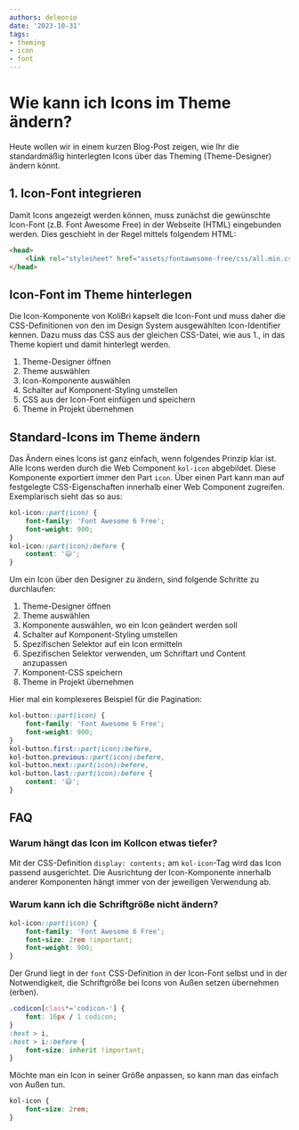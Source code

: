 ```yaml
---
authors: deleonio
date: '2023-10-31'
tags:
- theming
- icon
- font
---
```



# Wie kann ich Icons im Theme ändern?

Heute wollen wir in einem kurzen Blog-Post zeigen, wie Ihr die standardmäßig hinterlegten Icons über das Theming (Theme-Designer) ändern könnt.

## 1. Icon-Font integrieren

Damit Icons angezeigt werden können, muss zunächst die gewünschte Icon-Font (z.B. Font Awesome Free) in der Webseite (HTML) eingebunden werden. Dies geschieht in der Regel mittels folgendem HTML:

```html
<head>
	<link rel="stylesheet" href="assets/fontawesome-free/css/all.min.css" />
</head>
```

## Icon-Font im Theme hinterlegen

Die Icon-Komponente von KoliBri kapselt die Icon-Font und muss daher die CSS-Definitionen von den im Design System ausgewählten Icon-Identifier kennen.
Dazu muss das CSS aus der gleichen CSS-Datei, wie aus 1., in das Theme kopiert und damit hinterlegt werden.

1. Theme-Designer öffnen
2. Theme auswählen
3. Icon-Komponente auswählen
4. Schalter auf Komponent-Styling umstellen
5. CSS aus der Icon-Font einfügen und speichern
6. Theme in Projekt übernehmen

## Standard-Icons im Theme ändern

Das Ändern eines Icons ist ganz einfach, wenn folgendes Prinzip klar ist. Alle Icons werden durch die Web Component `kol-icon` abgebildet. Diese Komponente
exportiert immer den Part `icon`. Über einen Part kann man auf festgelegte CSS-Eigenschaften innerhalb einer Web Component zugreifen. Exemplarisch sieht das
so aus:

```css
kol-icon::part(icon) {
	font-family: 'Font Awesome 6 Free';
	font-weight: 900;
}
kol-icon::part(icon):before {
	content: '😃';
}
```

Um ein Icon über den Designer zu ändern, sind folgende Schritte zu durchlaufen:

1. Theme-Designer öffnen
2. Theme auswählen
3. Komponente auswählen, wo ein Icon geändert werden soll
4. Schalter auf Komponent-Styling umstellen
5. Spezifischen Selektor auf ein Icon ermitteln
6. Spezifischen Selektor verwenden, um Schriftart und Content anzupassen
7. Komponent-CSS speichern
8. Theme in Projekt übernehmen

Hier mal ein komplexeres Beispiel für die Pagination:

```css
kol-button::part(icon) {
	font-family: 'Font Awesome 6 Free';
	font-weight: 900;
}
kol-button.first::part(icon):before,
kol-button.previous::part(icon):before,
kol-button.next::part(icon):before,
kol-button.last::part(icon):before {
	content: '😃';
}
```

## FAQ

### Warum hängt das Icon im KolIcon etwas tiefer?

Mit der CSS-Definition `display: contents;` am `kol-icon`-Tag wird das Icon passend ausgerichtet. Die Ausrichtung der Icon-Komponente innerhalb anderer Komponenten hängt immer von der jeweiligen Verwendung ab.

### Warum kann ich die Schriftgröße nicht ändern?

```css
kol-icon::part(icon) {
	font-family: 'Font Awesome 6 Free';
	font-size: 2rem !important;
	font-weight: 900;
}
```

Der Grund liegt in der `font` CSS-Definition in der Icon-Font selbst und in der Notwendigkeit, die Schriftgröße
bei Icons von Außen setzen übernehmen (erben).

```css
.codicon[class*='codicon-'] {
	font: 16px / 1 codicon;
}
:host > i,
:host > i::before {
	font-size: inherit !important;
}
```

Möchte man ein Icon in seiner Größe anpassen, so kann man das einfach von Außen tun.

```css
kol-icon {
	font-size: 2rem;
}
```